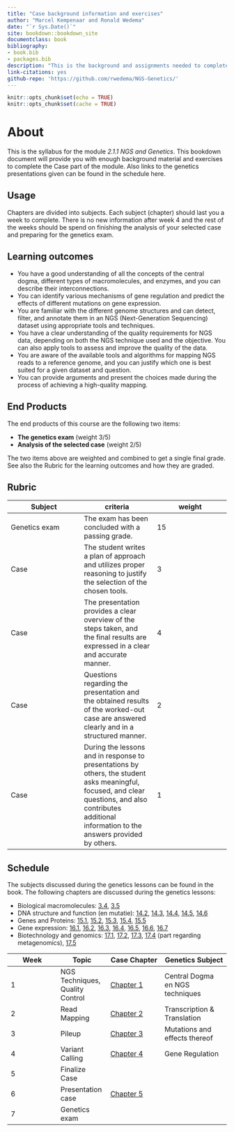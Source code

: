 ```yaml
---
title: "Case background information and exercises"
author: "Marcel Kempenaar and Ronald Wedema"
date: "`r Sys.Date()`"
site: bookdown::bookdown_site
documentclass: book
bibliography:
- book.bib
- packages.bib
description: "This is the background and assignments needed to complete module 2.1.1"
link-citations: yes
github-repo: 'https://github.com/rwedema/NGS-Genetics/'
---
```


```r
knitr::opts_chunk$set(echo = TRUE)
knitr::opts_chunk$set(cache = TRUE)
```

# About {.unnumbered}

This is the syllabus for the module *2.1.1 NGS and Genetics*. This bookdown document will provide you with enough background material and exercises to complete the Case part of the module. Also links to the genetics presentations given can be found in the schedule here.

## Usage {.unnumbered}

Chapters are divided into subjects. Each subject (chapter) should last you a week to complete. There is no new information after week 4 and the rest of the weeks should be spend on finishing the analysis of your selected case and preparing for the genetics exam.

## Learning outcomes {.unnumbered}

-   You have a good understanding of all the concepts of the central dogma, different types of macromolecules, and enzymes, and you can describe their interconnections.
-   You can identify various mechanisms of gene regulation and predict the effects of different mutations on gene expression.
-   You are familiar with the different genome structures and can detect, filter, and annotate them in an NGS (Next-Generation Sequencing) dataset using appropriate tools and techniques.
-   You have a clear understanding of the quality requirements for NGS data, depending on both the NGS technique used and the objective. You can also apply tools to assess and improve the quality of the data.
-   You are aware of the available tools and algorithms for mapping NGS reads to a reference genome, and you can justify which one is best suited for a given dataset and question.
-   You can provide arguments and present the choices made during the process of achieving a high-quality mapping.

## End Products {.unnumbered}

The end products of this course are the following two items:

-   **The genetics exam** (weight 3/5)
-   **Analysis of the selected case** (weight 2/5)

The two items above are weighted and combined to get a single final grade. See also the Rubric for the learning outcomes and how they are graded.

## Rubric {.unnumbered}

| Subject       | criteria                                                                                                                                                                                                 | weight |
|------------------------|------------------------|------------------------|
| Genetics exam | The exam has been concluded with a passing grade.                                                                                                                                                        | 15     |
| Case          | The student writes a plan of approach and utilizes proper reasoning to justify the selection of the chosen tools.                                                                                        | 3      |
| Case          | The presentation provides a clear overview of the steps taken, and the final results are expressed in a clear and accurate manner.                                                                       | 4      |
| Case          | Questions regarding the presentation and the obtained results of the worked-out case are answered clearly and in a structured manner.                                                                    | 2      |
| Case          | During the lessons and in response to presentations by others, the student asks meaningful, focused, and clear questions, and also contributes additional information to the answers provided by others. | 1      |

## Schedule {.unnumbered}

The subjects discussed during the genetics lessons can be found in the [ ]() book. The following chapters are discussed during the genetics lessons:

-   Biological macromolecules: [3.4](https://openstax.org/books/biology-2e/pages/3-4-proteins), [3.5](https://openstax.org/books/biology-2e/pages/3-5-nucleic-acids)
-   DNA structure and function (en mutatie): [14.2](https://openstax.org/books/biology-2e/pages/14-2-dna-structure-and-sequencing), [14.3](https://openstax.org/books/biology-2e/pages/14-3-basics-of-dna-replication), [14.4](https://openstax.org/books/biology-2e/pages/14-4-dna-replication-in-prokaryotes), [14.5](https://openstax.org/books/biology-2e/pages/14-5-dna-replication-in-eukaryotes), [14.6](https://openstax.org/books/biology-2e/pages/14-6-dna-repair)
-   Genes and Proteins: [15.1](https://openstax.org/books/biology-2e/pages/15-1-the-genetic-code), [15.2](https://openstax.org/books/biology-2e/pages/15-2-prokaryotic-transcription), [15.3](https://openstax.org/books/biology-2e/pages/15-3-eukaryotic-transcription), [15.4](https://openstax.org/books/biology-2e/pages/15-4-rna-processing-in-eukaryotes), [15.5](https://openstax.org/books/biology-2e/pages/15-5-ribosomes-and-protein-synthesis)
-   Gene expression: [16.1](https://openstax.org/books/biology-2e/pages/16-1-regulation-of-gene-expression), [16.2](https://openstax.org/books/biology-2e/pages/16-2-prokaryotic-gene-regulation), [16.3](https://openstax.org/books/biology-2e/pages/16-3-eukaryotic-epigenetic-gene-regulation), [16.4](https://openstax.org/books/biology-2e/pages/16-4-eukaryotic-transcription-gene-regulation), [16.5](https://openstax.org/books/biology-2e/pages/16-5-eukaryotic-post-transcriptional-gene-regulation), [16.6](https://openstax.org/books/biology-2e/pages/16-6-eukaryotic-translational-and-post-translational-gene-regulation), [16.7](https://openstax.org/books/biology-2e/pages/16-7-cancer-and-gene-regulation)
-   Biotechnology and genomics: [17.1](https://openstax.org/books/biology-2e/pages/17-1-biotechnology), [17.2](https://openstax.org/books/biology-2e/pages/17-2-mapping-genomes), [17.3](https://openstax.org/books/biology-2e/pages/17-3-whole-genome-sequencing), [17.4](https://openstax.org/books/biology-2e/pages/17-4-applying-genomics) (part regarding metagenomics), [17.5](https://openstax.org/books/biology-2e/pages/17-5-genomics-and-proteomics)

| Week | Topic                           | Case Chapter               | Genetics Subject                |
|-----------------|-----------------|------------------|----------------------|
| 1    | NGS Techniques, Quality Control | [Chapter 1](#intro)        | Central Dogma en NGS techniques |
| 2    | Read Mapping                    | [Chapter 2](#mapping)      | Transcription & Translation     |
| 3    | Pileup                          | [Chapter 3](#pileup)       | Mutations and effects thereof   |
| 4    | Variant Calling                 | [Chapter 4](#variants)     | Gene Regulation                 |
| 5    | Finalize Case                   |                            |                                 |
| 6    | Presentation case               | [Chapter 5](#presentation) |                                 |
| 7    | Genetics exam                   |                            |                                 |
